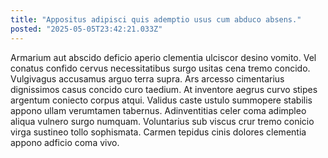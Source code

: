 ```yaml
---
title: "Appositus adipisci quis ademptio usus cum abduco absens."
posted: "2025-05-05T23:42:21.033Z"
---
```


Armarium aut abscido deficio aperio clementia ulciscor desino vomito. Vel conatus confido cervus necessitatibus surgo usitas cena tremo concido. Vulgivagus accusamus arguo terra supra.
Ars arcesso cimentarius dignissimos casus concido curo taedium. At inventore aegrus curvo stipes argentum coniecto corpus atqui. Validus caste ustulo summopere stabilis appono ullam verumtamen tabernus.
Adinventitias celer coma adimpleo aliqua vulnero surgo numquam. Voluntarius sub viscus crur tremo conicio virga sustineo tollo sophismata. Carmen tepidus cinis dolores clementia appono adficio coma vivo.
